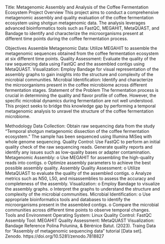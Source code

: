 Title: Metagenomic Assembly and Analysis of the Coffee Fermentation Ecosystem
Project Overview
This project aims to conduct a comprehensive metagenomic assembly and quality evaluation of the coffee fermentation ecosystem using shotgun metagenomic data. The analysis leverages advanced bioinformatics tools such as FastQC, MEGAHIT, MetaQUAST, and Bandage to identify and characterize the microorganisms present at different time points during the coffee fermentation process.

Objectives
Assemble Metagenomic Data: Utilize MEGAHIT to assemble the metagenomic sequences obtained from the coffee fermentation ecosystem at six different time points.
Quality Assessment: Evaluate the quality of the raw sequencing data using FastQC and the assembled contigs using MetaQUAST.
Visualization: Employ Bandage for visual representation of the assembly graphs to gain insights into the structure and complexity of the microbial communities.
Microbial Identification: Identify and characterize the microorganisms present in the coffee microbiome across different fermentation stages.
Statement of the Problem
The fermentation process is crucial in determining the quality and flavor profile of coffee. However, the specific microbial dynamics during fermentation are not well understood. This project seeks to bridge this knowledge gap by performing a temporal metagenomic analysis to unravel the structure of the coffee fermentation microbiome.

Methodology
Data Collection: Obtain raw sequencing data from the study “Temporal shotgun metagenomic dissection of the coffee fermentation ecosystem.” The sample has been sequenced using Illumina MiSeq with whole genome sequencing.
Quality Control: Use FastQC to perform an initial quality check of the raw sequencing reads. Generate quality reports and identify any issues such as low-quality bases or adapter contamination.
Metagenomic Assembly: o Use MEGAHIT for assembling the high-quality reads into contigs. o Optimize assembly parameters to achieve the best possible assembly quality.
Assembly Quality Assessment: o Utilize MetaQUAST to evaluate the quality of the assembled contigs. o Analyze metrics such as N50, L50, and misassemblies to assess the accuracy and completeness of the assembly.
Visualization: o Employ Bandage to visualize the assembly graphs. o Interpret the graphs to understand the structure and complexity of the microbial communities.
Microbial Identification: o Use appropriate bioinformatics tools and databases to identify the microorganisms present in the assembled contigs. o Compare the microbial communities across different time points to observe temporal changes.
Tools and Environment
Operating System: Linux
Quality Control: FastQC
Assembly Tool: MEGAHIT
Quality Assessment: MetaQUAST
Visualization: Bandage
Reference
Polina Polunina, & Bérénice Batut. (2023). Traing Data for “Assembly of metagenomic sequencing data” tutorial [Data set]. Zenodo. https://doi.org/10.5281/zenodo.7818827

